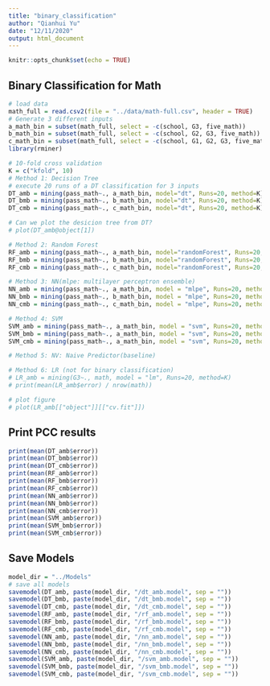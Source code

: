 ```yaml
---
title: "binary_classification"
author: "Qianhui Yu"
date: "12/11/2020"
output: html_document
---
```


```r
knitr::opts_chunk$set(echo = TRUE)
```

## Binary Classification for Math

```r
# load data
math_full = read.csv2(file = "../data/math-full.csv", header = TRUE)
# Generate 3 different inputs
a_math_bin = subset(math_full, select = -c(school, G3, five_math)) 
b_math_bin = subset(math_full, select = -c(school, G2, G3, five_math)) 
c_math_bin = subset(math_full, select = -c(school, G1, G2, G3, five_math)) 
library(rminer)

# 10-fold cross validation 
K = c("kfold", 10)
# Method 1: Decision Tree
# execute 20 runs of a DT classification for 3 inputs
DT_amb = mining(pass_math~., a_math_bin, model="dt", Runs=20, method=K)
DT_bmb = mining(pass_math~., b_math_bin, model="dt", Runs=20, method=K)
DT_cmb = mining(pass_math~., c_math_bin, model="dt", Runs=20, method=K)

# Can we plot the desicion tree from DT?
# plot(DT_amb@object[1])

# Method 2: Random Forest
RF_amb = mining(pass_math~., a_math_bin, model="randomForest", Runs=20, method=K)
RF_bmb = mining(pass_math~., b_math_bin, model="randomForest", Runs=20, method=K)
RF_cmb = mining(pass_math~., c_math_bin, model="randomForest", Runs=20, method=K)

# Method 3: NN(mlpe: multilayer perceptron ensemble)
NN_amb = mining(pass_math~., a_math_bin, model = "mlpe", Runs=20, method=K)
NN_bmb = mining(pass_math~., b_math_bin, model = "mlpe", Runs=20, method=K)
NN_cmb = mining(pass_math~., c_math_bin, model = "mlpe", Runs=20, method=K)

# Method 4: SVM
SVM_amb = mining(pass_math~., a_math_bin, model = "svm", Runs=20, method=K)
SVM_bmb = mining(pass_math~., a_math_bin, model = "svm", Runs=20, method=K)
SVM_cmb = mining(pass_math~., a_math_bin, model = "svm", Runs=20, method=K)

# Method 5: NV: Naive Predictor(baseline)

# Method 6: LR (not for binary classification)
# LR_amb = mining(G3~., math, model = "lm", Runs=20, method=K)
# print(mean(LR_amb$error) / nrow(math))

# plot figure
# plot(LR_amb[["object"]][["cv.fit"]])


```
## Print PCC results
```r
print(mean(DT_amb$error))
print(mean(DT_bmb$error))
print(mean(DT_cmb$error))
print(mean(RF_amb$error))
print(mean(RF_bmb$error))
print(mean(RF_cmb$error))
print(mean(NN_amb$error))
print(mean(NN_bmb$error))
print(mean(NN_cmb$error))
print(mean(SVM_amb$error))
print(mean(SVM_bmb$error))
print(mean(SVM_cmb$error))                      

```


## Save Models
```r
model_dir = "../Models"
# save all models
savemodel(DT_amb, paste(model_dir, "/dt_amb.model", sep = ""))
savemodel(DT_bmb, paste(model_dir, "/dt_bmb.model", sep = ""))
savemodel(DT_cmb, paste(model_dir, "/dt_cmb.model", sep = ""))
savemodel(RF_amb, paste(model_dir, "/rf_amb.model", sep = ""))
savemodel(RF_bmb, paste(model_dir, "/rf_bmb.model", sep = ""))
savemodel(RF_cmb, paste(model_dir, "/rf_cmb.model", sep = ""))
savemodel(NN_amb, paste(model_dir, "/nn_amb.model", sep = ""))
savemodel(NN_bmb, paste(model_dir, "/nn_bmb.model", sep = ""))
savemodel(NN_cmb, paste(model_dir, "/nn_cmb.model", sep = ""))
savemodel(SVM_amb, paste(model_dir, "/svm_amb.model", sep = ""))
savemodel(SVM_bmb, paste(model_dir, "/svm_bmb.model", sep = ""))
savemodel(SVM_cmb, paste(model_dir, "/svm_cmb.model", sep = ""))
```